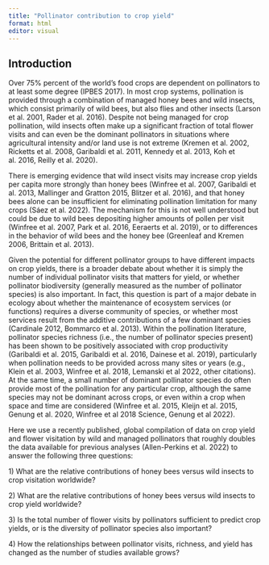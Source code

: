 ```yaml
---
title: "Pollinator contribution to crop yield"
format: html
editor: visual
---
```


::: {.content-visible when-format="html"}
# Introduction
:::

Over 75% percent of the world's food crops are dependent on pollinators to at least some degree (IPBES 2017). In most crop systems, pollination is provided through a combination of managed honey bees and wild insects, which consist primarily of wild bees, but also flies and other insects (Larson et al. 2001, Rader et al. 2016). Despite not being managed for crop pollination, wild insects often make up a significant fraction of total flower visits and can even be the dominant pollinators in situations where agricultural intensity and/or land use is not extreme (Kremen et al. 2002, Ricketts et al. 2008, Garibaldi et al. 2011, Kennedy et al. 2013, Koh et al. 2016, Reilly et al. 2020).

There is emerging evidence that wild insect visits may increase crop yields per capita more strongly than honey bees (Winfree et al. 2007, Garibaldi et al. 2013, Mallinger and Gratton 2015, Blitzer et al. 2016), and that honey bees alone can be insufficient for eliminating pollination limitation for many crops (Sáez et al. 2022). The mechanism for this is not well understood but could be due to wild bees depositing higher amounts of pollen per visit (Winfree et al. 2007, Park et al. 2016, Eeraerts et al. 2019), or to differences in the behavior of wild bees and the honey bee (Greenleaf and Kremen 2006, Brittain et al. 2013).

Given the potential for different pollinator groups to have different impacts on crop yields, there is a broader debate about whether it is simply the number of individual pollinator visits that matters for yield, or whether pollinator biodiversity (generally measured as the number of pollinator species) is also important. In fact, this question is part of a major debate in ecology about whether the maintenance of ecosystem services (or functions) requires a diverse community of species, or whether most services result from the additive contributions of a few dominant species (Cardinale 2012, Bommarco et al. 2013). Within the pollination literature, pollinator species richness (i.e., the number of pollinator species present) has been shown to be positively associated with crop productivity (Garibaldi et al. 2015, Garibaldi et al. 2016, Dainese et al. 2019), particularly when pollination needs to be provided across many sites or years (e.g., Klein et al. 2003, Winfree et al. 2018, Lemanski et al 2022, other citations). At the same time, a small number of dominant pollinator species do often provide most of the pollination for any particular crop, although the same species may not be dominant across crops, or even within a crop when space and time are considered (Winfree et al. 2015, Kleijn et al. 2015, Genung et al. 2020, Winfree et al 2018 Science, Genung et al 2022).

Here we use a recently published, global compilation of data on crop yield and flower visitation by wild and managed pollinators that roughly doubles the data available for previous analyses (Allen-Perkins et al. 2022) to answer the following three questions:

1\) What are the relative contributions of honey bees versus wild insects to crop visitation worldwide?

2\) What are the relative contributions of honey bees versus wild insects to crop yield worldwide?

3\) Is the total number of flower visits by pollinators sufficient to predict crop yields, or is the diversity of pollinator species also important?

4\) How the relationships between pollinator visits, richness, and yield has changed as the number of studies available grows?
